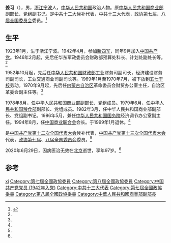 '''姜习'''（{{Bd|1923年|1月|2020年|6月29日|catIdx=Jiang}}），男，[[浙江省|浙江]][[宁波市|宁波]]人，[[中华人民共和国|中华人民共和国]]政治人物。原[[中华人民共和国商业部|中华人民共和国商业部]]副部长、党组副书记。是[[中国共产党第十二次全国代表大会|中共十二大]]候补代表，[[中国共产党第十三次全国代表大会|中共十三大]]代表，[[中国人民政治协商会议第七届全国委员会委员名单|政协第七届]]、[[中国人民政治协商会议第八届全国委员会委员名单|八届全国委员会]]委员。<ref name=":0">{{Cite web|title=姜习同志逝世|url=http://www.xinhuanet.com/politics/2020-08/04/c_1126322665.htm|accessdate=2020-08-10|author=|date=2020-08-04|format=|publisher=新华网|language=|archive-date=2020-08-05|archive-url=https://web.archive.org/web/20200805084256/http://www.xinhuanet.com/politics/2020-08/04/c_1126322665.htm|dead-url=no}}</ref>

== 生平 ==
1923年1月，生于浙江宁波。1942年4月，参加[[新四军|新四军]]，同年9月加入[[中国共产党|中国共产党]]。1946年2月起，先后任华东军政委员会财政部预算处科长、计划处副处长等。<ref name=":0" />

1952年10月起，先后任[[中华人民共和国财政部|中华人民共和国财政部]]工业财务司副司长，经济建设财务司副司长，工业交通商业司副司长等。1969年1月至1970年7月，被下放到[[五七干校|五七干校]]劳动。1970年9月起，先后任[[内蒙古自治区|内蒙古自治区]]革命委员会财贸办公室主任，自治区革委会副主任等。<ref name=":0" />

1978年8月，任中华人民共和国商业部副部长、党组成员。1979年6月，任[[中华人民共和国粮食部|中华人民共和国粮食部]]副部长、党组成员。1982年3月，任中华人民共和国商业部副部长、党组副书记。1986年5月，兼任[[中华人民共和国国务院|中华人民共和国国务院]]经济调节办公室副主任。1994年8月，任[[中国商业联合会|中国商业联合会]]会长。于1999年1月退休。<ref name=":0" />

是[[中国共产党第十二次全国代表大会|中国共产党第十二次全国代表大会]]候补代表，[[中国共产党第十三次全国代表大会|中国共产党第十三次全国代表大会]]代表，[[中国人民政治协商会议第七届全国委员会委员名单|政协第七届]]、[[中国人民政治协商会议第八届全国委员会委员名单|八届全国委员会]]委员。<ref name=":0" />

2020年6月29日，因病医治无效在[[北京市|北京]]逝世，享年97岁。<ref name=":0" />

== 参考 ==
<references />

{{DEFAULTSORT:jiang xi}}
[[Category:姜姓|xi]]
[[Category:第七屆全國政協委員|Category:第七屆全國政協委員]]
[[Category:第八屆全國政協委員|Category:第八屆全國政協委員]]
[[Category:中国共产党党员_(1942年入党)|Category:中国共产党党员 (1942年入党)]]
[[Category:中共十三大代表|Category:中共十三大代表]]
[[Category:第七屆全國政協委員|Category:第七屆全國政協委員]]
[[Category:第八屆全國政協委員|Category:第八屆全國政協委員]]
[[Category:中華人民共和國商業部副部長|Category:中華人民共和國商業部副部長]]